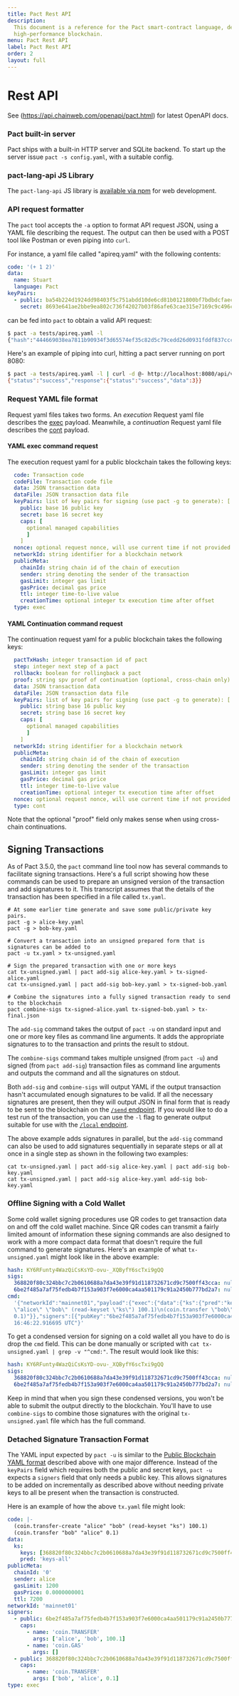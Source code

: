 ```yaml
---
title: Pact Rest API
description:
  This document is a reference for the Pact smart-contract language, designed for correct, transactional execution on a
  high-performance blockchain.
menu: Pact Rest API
label: Pact Rest API
order: 2
layout: full
---
```


# Rest API

See (https://api.chainweb.com/openapi/pact.html) for latest OpenAPI docs.

### Pact built-in server

Pact ships with a built-in HTTP server and SQLite backend. To start up the server issue `pact -s config.yaml`, with a
suitable config.

### pact-lang-api JS Library

The `pact-lang-api` JS library is [available via npm](https://www.npmjs.com/package/pact-lang-api) for web development.

### API request formatter

The `pact` tool accepts the `-a` option to format API request JSON, using a YAML file describing the request. The output
can then be used with a POST tool like Postman or even piping into `curl`.

For instance, a yaml file called "apireq.yaml" with the following contents:

```yaml
code: '(+ 1 2)'
data:
  name: Stuart
  language: Pact
keyPairs:
  - public: ba54b224d1924dd98403f5c751abdd10de6cd81b0121800bf7bdbdcfaec7388d
    secret: 8693e641ae2bbe9ea802c736f42027b03f86afe63cae315e7169c9c496c17332
```

can be fed into `pact` to obtain a valid API request:

```bash
$ pact -a tests/apireq.yaml -l
{"hash":"444669038ea7811b90934f3d65574ef35c82d5c79cedd26d0931fddf837cccd2c9cf19392bf62c485f33535983f5e04c3e1a06b6b49e045c5160a637db8d7331","sigs":[{"sig":"9097304baed4c419002c6b9690972e1303ac86d14dc59919bf36c785d008f4ad7efa3352ac2b8a47d0b688fe2909dbf392dd162457c4837bc4dc92f2f61fd20d","scheme":"ED25519","pubKey":"ba54b224d1924dd98403f5c751abdd10de6cd81b0121800bf7bdbdcfaec7388d","addr":"ba54b224d1924dd98403f5c751abdd10de6cd81b0121800bf7bdbdcfaec7388d"}],"cmd":"{\"address\":null,\"payload\":{\"exec\":{\"data\":{\"name\":\"Stuart\",\"language\":\"Pact\"},\"code\":\"(+ 1 2)\"}},\"nonce\":\"\\\"2017-09-27 19:42:06.696533 UTC\\\"\"}"}

```

Here's an example of piping into curl, hitting a pact server running on port 8080:

```bash
$ pact -a tests/apireq.yaml -l | curl -d @- http://localhost:8080/api/v1/local
{"status":"success","response":{"status":"success","data":3}}
```

### Request YAML file format

Request yaml files takes two forms. An _execution_ Request yaml file describes the
[exec](https://api.chainweb.com/openapi/pact.html#tag/model-payload) payload. Meanwhile, a _continuation_ Request yaml
file describes the [cont](https://api.chainweb.com/openapi/pact.html#tag/model-payload) payload.

#### YAML exec command request

The execution request yaml for a public blockchain takes the following keys:

```yaml
  code: Transaction code
  codeFile: Transaction code file
  data: JSON transaction data
  dataFile: JSON transaction data file
  keyPairs: list of key pairs for signing (use pact -g to generate): [
    public: base 16 public key
    secret: base 16 secret key
    caps: [
      optional managed capabilities
      ]
    ]
  nonce: optional request nonce, will use current time if not provided
  networkId: string identifier for a blockchain network
  publicMeta:
    chainId: string chain id of the chain of execution
    sender: string denoting the sender of the transaction
    gasLimit: integer gas limit
    gasPrice: decimal gas price
    ttl: integer time-to-live value
    creationTime: optional integer tx execution time after offset
  type: exec
```

#### YAML Continuation command request

The continuation request yaml for a public blockchain takes the following keys:

```yaml
  pactTxHash: integer transaction id of pact
  step: integer next step of a pact
  rollback: boolean for rollingback a pact
  proof: string spv proof of continuation (optional, cross-chain only)
  data: JSON transaction data
  dataFile: JSON transaction data file
  keyPairs: list of key pairs for signing (use pact -g to generate): [
    public: string base 16 public key
    secret: string base 16 secret key
    caps: [
      optional managed capabilities
      ]
    ]
  networkId: string identifier for a blockchain network
  publicMeta:
    chainId: string chain id of the chain of execution
    sender: string denoting the sender of the transaction
    gasLimit: integer gas limit
    gasPrice: decimal gas price
    ttl: integer time-to-live value
    creationTime: optional integer tx execution time after offset
  nonce: optional request nonce, will use current time if not provided
  type: cont
```

Note that the optional "proof" field only makes sense when using cross-chain continuations.

## Signing Transactions

As of Pact 3.5.0, the `pact` command line tool now has several commands to facilitate signing transactions. Here's a
full script showing how these commands can be used to prepare an unsigned version of the transaction and add signatures
to it. This transcript assumes that the details of the transaction has been specified in a file called `tx.yaml`.

```pact
# At some earlier time generate and save some public/private key pairs.
pact -g > alice-key.yaml
pact -g > bob-key.yaml

# Convert a transaction into an unsigned prepared form that is signatures can be added to
pact -u tx.yaml > tx-unsigned.yaml

# Sign the prepared transaction with one or more keys
cat tx-unsigned.yaml | pact add-sig alice-key.yaml > tx-signed-alice.yaml
cat tx-unsigned.yaml | pact add-sig bob-key.yaml > tx-signed-bob.yaml

# Combine the signatures into a fully signed transaction ready to send to the blockchain
pact combine-sigs tx-signed-alice.yaml tx-signed-bob.yaml > tx-final.json

```

The `add-sig` command takes the output of `pact -u` on standard input and one or more key files as command line
arguments. It adds the appropriate signatures to to the transaction and prints the result to stdout.

The `combine-sigs` command takes multiple unsigned (from `pact -u`) and signed (from `pact add-sig`) transaction files
as command line arguments and outputs the command and all the signatures on stdout.

Both `add-sig` and `combine-sigs` will output YAML if the output transaction hasn't accumulated enough signatures to be
valid. If all the necessary signatures are present, then they will output JSON in final form that is ready to be sent to
the blockchain on the [`/send` endpoint](#send). If you would like to do a test run of the transaction, you can use the
`-l` flag to generate output suitable for use with the [`/local` endpoint](#local).

The above example adds signatures in parallel, but the `add-sig` command can also be used to add signatures sequentially
in separate steps or all at once in a single step as shown in the following two examples:

```
cat tx-unsigned.yaml | pact add-sig alice-key.yaml | pact add-sig bob-key.yaml
cat tx-unsigned.yaml | pact add-sig alice-key.yaml add-sig bob-key.yaml
```

### Offline Signing with a Cold Wallet

Some cold wallet signing procedures use QR codes to get transaction data on and off the cold wallet machine. Since QR
codes can transmit a fairly limited amount of information these signing commands are also designed to work with a more
compact data format that doesn't require the full command to generate signatures. Here's an example of what
`tx-unsigned.yaml` might look like in the above example:

```yaml
hash: KY6RFunty4WazQiCsKsYD-ovu-_XQByfY6scTxi9gQQ
sigs:
  368820f80c324bbc7c2b0610688a7da43e39f91d118732671cd9c7500ff43cca: null
  6be2f485a7af75fedb4b7f153a903f7e6000ca4aa501179c91a2450b777bd2a7: null
cmd:
  '{"networkId":"mainnet01","payload":{"exec":{"data":{"ks":{"pred":"keys-all","keys":["368820f80c324bbc7c2b0610688a7da43e39f91d118732671cd9c7500ff43cca"]}},"code":"(coin.transfer-create
  \"alice\" \"bob\" (read-keyset \"ks\") 100.1)\n(coin.transfer \"bob\" \"alice\"
  0.1)"}},"signers":[{"pubKey":"6be2f485a7af75fedb4b7f153a903f7e6000ca4aa501179c91a2450b777bd2a7","clist":[{"args":["alice","bob",100.1],"name":"coin.TRANSFER"},{"args":[],"name":"coin.GAS"}]},{"pubKey":"368820f80c324bbc7c2b0610688a7da43e39f91d118732671cd9c7500ff43cca","clist":[{"args":["bob","alice",0.1],"name":"coin.TRANSFER"}]}],"meta":{"creationTime":1580316382,"ttl":7200,"gasLimit":1200,"chainId":"0","gasPrice":1.0e-5,"sender":"alice"},"nonce":"2020-01-29
  16:46:22.916695 UTC"}'
```

To get a condensed version for signing on a cold wallet all you have to do is drop the `cmd` field. This can be done
manually or scripted with `cat tx-unsigned.yaml | grep -v "^cmd:"`. The result would look like this:

```yaml
hash: KY6RFunty4WazQiCsKsYD-ovu-_XQByfY6scTxi9gQQ
sigs:
  368820f80c324bbc7c2b0610688a7da43e39f91d118732671cd9c7500ff43cca: null
  6be2f485a7af75fedb4b7f153a903f7e6000ca4aa501179c91a2450b777bd2a7: null
```

Keep in mind that when you sign these condensed versions, you won't be able to submit the output directly to the
blockchain. You'll have to use `combine-sigs` to combine those signatures with the original `tx-unsigned.yaml` file
which has the full command.

### Detached Signature Transaction Format

The YAML input expected by `pact -u` is similar to the [Public Blockchain YAML format](#request-yaml-public-chain)
described above with one major difference. Instead of the `keyPairs` field which requires both the public and secret
keys, `pact -u` expects a `signers` field that only needs a public key. This allows signatures to be added on
incrementally as described above without needing private keys to all be present when the transaction is constructed.

Here is an example of how the above `tx.yaml` file might look:

```yaml
code: |-
  (coin.transfer-create "alice" "bob" (read-keyset "ks") 100.1)
  (coin.transfer "bob" "alice" 0.1)
data:
  ks:
    keys: [368820f80c324bbc7c2b0610688a7da43e39f91d118732671cd9c7500ff43cca]
    pred: 'keys-all'
publicMeta:
  chainId: '0'
  sender: alice
  gasLimit: 1200
  gasPrice: 0.0000000001
  ttl: 7200
networkId: 'mainnet01'
signers:
  - public: 6be2f485a7af75fedb4b7f153a903f7e6000ca4aa501179c91a2450b777bd2a7
    caps:
      - name: 'coin.TRANSFER'
        args: ['alice', 'bob', 100.1]
      - name: 'coin.GAS'
        args: []
  - public: 368820f80c324bbc7c2b0610688a7da43e39f91d118732671cd9c7500ff43cca
    caps:
      - name: 'coin.TRANSFER'
        args: ['bob', 'alice', 0.1]
type: exec
```
